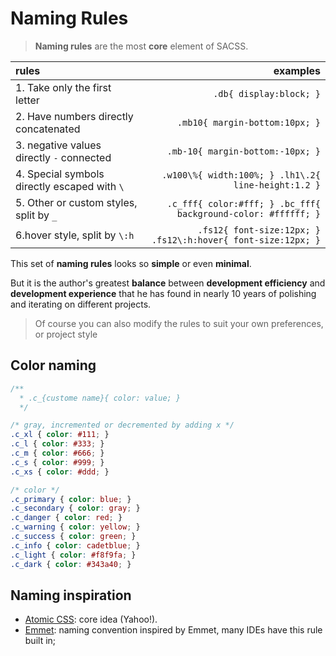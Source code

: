 # Naming Rules

> **Naming rules** are the most **core** element of SACSS.

|rules|examples|
|:----|----:|
|1. Take only the first letter|`.db{ display:block; }`|
|2. Have numbers directly concatenated|`.mb10{ margin-bottom:10px; }`|
|3. negative values directly `-` connected|`.mb-10{ margin-bottom:-10px; }`|
|4. Special symbols directly escaped with `\`| `.w100\%{ width:100%; } .lh1\.2{ line-height:1.2 }`|
|5. Other or custom styles, split by `_`| `.c_fff{ color:#fff; } .bc_fff{ background-color: #ffffff; }` |
|6.hover style, split by `\:h`| `.fs12{ font-size:12px; } .fs12\:h:hover{ font-size:12px; }` |

This set of **naming rules** looks so **simple** or even **minimal**.

But it is the author's greatest **balance** between **development efficiency** and **development experience** that he has found in nearly 10 years of polishing and iterating on different projects.

> Of course you can also modify the rules to suit your own preferences, or project style

## Color naming

```css
/**
  * .c_{custome name}{ color: value; }
  */

/* gray, incremented or decremented by adding x */
.c_xl { color: #111; }
.c_l { color: #333; }
.c_m { color: #666; }
.c_s { color: #999; }
.c_xs { color: #ddd; }

/* color */
.c_primary { color: blue; }
.c_secondary { color: gray; }
.c_danger { color: red; }
.c_warning { color: yellow; }
.c_success { color: green; }
.c_info { color: cadetblue; }
.c_light { color: #f8f9fa; }
.c_dark { color: #343a40; }
```

## Naming inspiration

- [Atomic CSS](https://acss.io/): core idea (Yahoo!).
- [Emmet](https://www.emmet.io/): naming convention inspired by Emmet, many IDEs have this rule built in;
